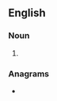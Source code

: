 ==English==

===Noun===
{{head|en|noun plural form}}

# {{plural of|whole|lang=en}}

===Anagrams===
* {{anagrams|en|a=ehlosw|Howles|howels}}